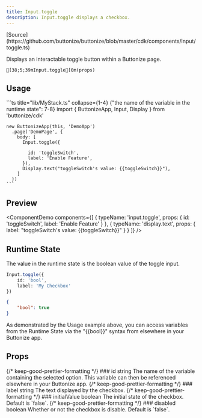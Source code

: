```yaml
---
title: Input.toggle
description: Input.toggle displays a checkbox.
---
```




<FrameworkSelect>
	<FrameworkContent>
		<Fragment slot="cdk">
			[Source](https://github.com/buttonize/buttonize/blob/master/cdk/components/input/toggle.ts)
		</Fragment>
	</FrameworkContent>
</FrameworkSelect>

Displays an interactable toggle button within a Buttonize page.

```ansi frame="none"
[38;5;39mInput.toggle[0m(props)
```

## Usage

<FrameworkContent>
   <Fragment slot="cdk">
    ```ts title="lib/MyStack.ts" collapse={1-4} {"the name of the variable in the runtime state": 7-8}
    import { ButtonizeApp, Input, Display } from 'buttonize/cdk'

    new ButtonizeApp(this, 'DemoApp')
      .page('DemoPage', {
        body: [
          Input.toggle({

            id: 'toggleSwitch',
            label: 'Enable Feature',
          }),
          Display.text("toggleSwitch's value: {{toggleSwitch}}"),
        ]
      })
    ```

   </Fragment>
</FrameworkContent>

## Preview

<ComponentDemo
	components={[
		{
			typeName: 'input.toggle',
			props: {
				id: 'toggleSwitch',
				label: 'Enable Feature'
			}
		},
		{
			typeName: 'display.text',
			props: {
				label: "toggleSwitch's value: {{toggleSwitch}}"
			}
		}
	]}
/>

## Runtime State

The value in the runtime state is the boolean value of the toggle input.

```ts title="lib/MyStack.ts" "'name'"
Input.toggle({
	id: 'bool',
	label: 'My Checkbox'
})
```

```json title="Runtime state" frame="terminal" ""name""
{
	"bool": true
}
```

As demonstrated by the Usage example above, you can access variables from the Runtime State
via the "\{\{bool\}\}" syntax from elsewhere in your Buttonize app.

## Props

<FrameworkContent>
	<Fragment slot="cdk">
		<PropDescription>
			<Fragment slot="title">
				{/* keep-good-prettier-formatting */}
				### id
			</Fragment>
			<PropMarker slot="markers" type="required" />
			<Fragment slot="type">string</Fragment>
			<Fragment slot="description">
				The name of the variable containing the selected option. This variable
				can then be referenced elsewhere in your Buttonize app.
			</Fragment>
		</PropDescription>
		<PropDescription>
			<Fragment slot="title">
				{/* keep-good-prettier-formatting */}
				### label
			</Fragment>
			<PropMarker slot="markers" type="optional" />
			<Fragment slot="type">string</Fragment>
			<Fragment slot="description">
				The text displayed by the checkbox.
			</Fragment>
		</PropDescription>
		<PropDescription>
			<Fragment slot="title">
				{/* keep-good-prettier-formatting */}
				### initialValue
			</Fragment>
			<PropMarker slot="markers" type="optional" />
			<Fragment slot="type">boolean</Fragment>
			<Fragment slot="description">
				The initial state of the checkbox. Default is `false`.
			</Fragment>
		</PropDescription>
		<PropDescription>
			<Fragment slot="title">
				{/* keep-good-prettier-formatting */}
				### disabled
			</Fragment>
			<PropMarker slot="markers" type="optional" />
			<Fragment slot="type">boolean</Fragment>
			<Fragment slot="description">
				Whether or not the checkbox is disable. Default is `false`.
			</Fragment>
		</PropDescription>
		<SpacingProps />
		<SizingProps />
	</Fragment>
</FrameworkContent>
